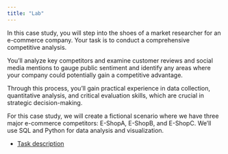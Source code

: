 ```yaml
---
title: "Lab"
---
```



In this case study, you will step into the shoes of a market researcher for an e-commerce company. Your task is to conduct a comprehensive competitive analysis. 

You'll analyze key competitors and examine customer reviews and social media mentions to gauge public sentiment and identify any areas where your company could potentially gain a competitive advantage. 

Through this process, you'll gain practical experience in data collection, quantitative analysis, and critical evaluation skills, which are crucial in strategic decision-making.

For this case study, we will create a fictional scenario where we have three major e-commerce competitors: E-ShopA, E-ShopB, and E-ShopC. We'll use SQL and Python for data analysis and visualization.


- [Task description](/case.qmd)





